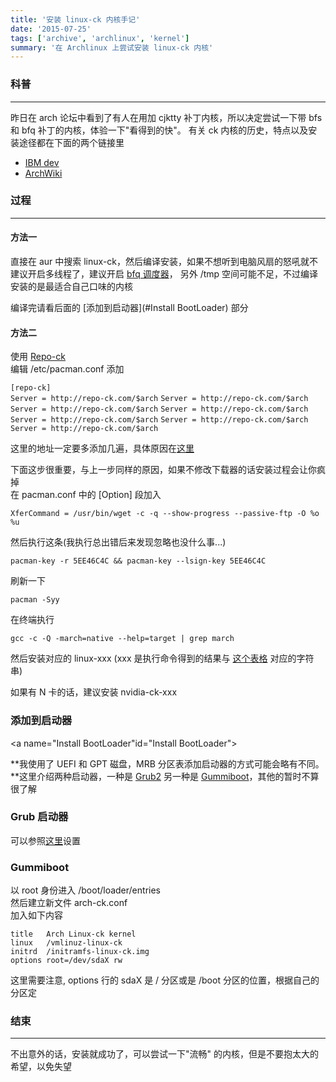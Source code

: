 ```yaml
---
title: '安装 linux-ck 内核手记'
date: '2015-07-25'
tags: ['archive', 'archlinux', 'kernel']
summary: '在 Archlinux 上尝试安装 linux-ck 内核'
---
```


### 科普
******
昨日在 arch 论坛中看到了有人在用加 cjktty 补丁内核，所以决定尝试一下带 bfs 和 bfq 补丁的内核，体验一下"看得到的快"。
有关 ck 内核的历史，特点以及安装途径都在下面的两个链接里  
- [IBM dev](http://www.ibm.com/developerworks/cn/linux/l-cn-bfs/)
- [ArchWiki](https://wiki.archlinux.org/index.php/Linux-ck)

### 过程
******
#### **方法一**

直接在 aur 中搜索 linux-ck，然后编译安装，如果不想听到电脑风扇的怒吼就不建议开启多线程了，建议开启 [bfq 调度器](http://algo.ing.unimo.it/people/paolo/disk_sched/)，
另外 /tmp 空间可能不足，不过编译安装的是最适合自己口味的内核

编译完请看后面的 [添加到启动器](#Install BootLoader) 部分

#### **方法二**

使用 [Repo-ck](https://wiki.archlinux.org/index.php/Repo-ck)  
编辑 /etc/pacman.conf 添加

`[repo-ck]`							
`Server = http://repo-ck.com/$arch`
`Server = http://repo-ck.com/$arch`
`Server = http://repo-ck.com/$arch`
`Server = http://repo-ck.com/$arch`
`Server = http://repo-ck.com/$arch`
`Server = http://repo-ck.com/$arch`
`Server = http://repo-ck.com/$arch`

这里的地址一定要多添加几遍，具体原因在[这里](https://wiki.archlinux.org/index.php/Repo-ck#Downloads_interrupt_regularly)

下面这步很重要，与上一步同样的原因，如果不修改下载器的话安装过程会让你疯掉  
在 pacman.conf 中的 [Option] 段加入

`XferCommand = /usr/bin/wget -c -q --show-progress --passive-ftp -O %o %u`

然后执行这条(我执行总出错后来发现忽略也没什么事...)

`pacman-key -r 5EE46C4C && pacman-key --lsign-key 5EE46C4C`

刷新一下

`pacman -Syy`

在终端执行  

`gcc -c -Q -march=native --help=target | grep march`

然后安装对应的 linux-xxx (xxx 是执行命令得到的结果与 [这个表格](https://wiki.archlinux.org/index.php/Repo-ck#Selecting_the_correct_CPU_optimized_package) 对应的字符串)

如果有 N 卡的话，建议安装 nvidia-ck-xxx

### 添加到启动器
<a name="Install BootLoader"id="Install BootLoader"></a>

**我使用了 UEFI 和 GPT 磁盘，MRB 分区表添加启动器的方式可能会略有不同。**这里介绍两种启动器，一种是 [Grub2](#grub) 另一种是 [Gummiboot](#gummiboot)，其他的暂时不算很了解

### Grub 启动器
<a name="grub" id="grub"></a>
可以参照[这里](https://wiki.archlinux.org/index.php/Linux-ck#Boot_loader_and_Linux-ck)设置

### Gummiboot
<a name="gummiboot" id="gummiboot"></a>
以 root 身份进入 /boot/loader/entries  
然后建立新文件 arch-ck.conf  
加入如下内容  

`title   Arch Linux-ck kernel`  
`linux   /vmlinuz-linux-ck`  
`initrd  /initramfs-linux-ck.img`  
`options root=/dev/sdaX rw`

这里需要注意, options 行的 sdaX 是 / 分区或是 /boot 分区的位置，根据自己的分区定

### 结束
******
不出意外的话，安装就成功了，可以尝试一下"流畅" 的内核，但是不要抱太大的希望，以免失望
